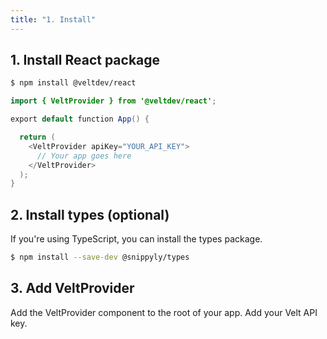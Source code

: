 ```yaml
---
title: "1. Install"
---
```


## 1. Install React package

```bash
$ npm install @veltdev/react
```

<RequestExample>

```java Install
import { VeltProvider } from '@veltdev/react';

export default function App() {

  return (
    <VeltProvider apiKey="YOUR_API_KEY">
      // Your app goes here
    </VeltProvider>
  );
}
```

</RequestExample>

## 2. Install types (optional)

If you're using TypeScript, you can install the types package.

```bash
$ npm install --save-dev @snippyly/types
```

## 3. Add VeltProvider

Add the VeltProvider component to the root of your app.
Add your Velt API key.
